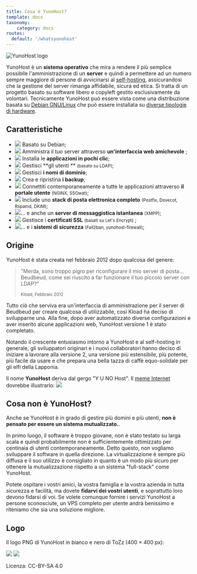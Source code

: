 ```yaml
---
title: Cosa è YunoHost?
template: docs
taxonomy:
    category: docs
routes:
  default: '/whatsyunohost'
---
```


![YunoHost logo](/img/YunoHost_logo_vertical.png?resize=400&id=ynhlogo)

YunoHost è un **sistema operativo** che mira a rendere il più semplice possibile l'amministrazione di un **server**  e quindi a permettere ad un numero sempre maggiore di persone di avvicinarsi al [self-hosting](/selfhosting), assicurandosi che la gestione del server rimanga affidabile, sicura ed etica. Si tratta di un progetto basato su software libero e copyleft gestito esclusivamente da volontari. Tecnicamente YunoHost può essere vista come una distribuzione basata su [Debian GNU/Linux](https://debian.org) che può essere installata su [diverse tipologie di hardware](/install).

## Caratteristiche

- ![](/img/icon-debian.png?resize=32&classes=inline) Basato su Debian; 
- ![](/img/icon-tools.png?resize=32&classes=inline) Amministra il tuo server attraverso **un'interfaccia web amichevole** ;
- ![](/img/icon-package.png?resize=32&classes=inline) Installa le **applicazioni in pochi clic**;
- ![](/img/icon-users.png?resize=32&classes=inline) Gestisci **gli utenti ** <small>(basato su LDAP)</small>;
- ![](/img/icon-globe.png?resize=32&classes=inline) Gestisci **i nomi di dominio**;
- ![](/img/icon-medic.png?resize=32&classes=inline) Crea e ripristina  **i backup**;
- ![](/img/icon-door.png?resize=32&classes=inline) Connettiti contemporaneamente a tutte le applicazioni  attraverso **il portale utente** <small>(NGINX, SSOwat)</small>;
- ![](/img/icon-mail.png?resize=32&classes=inline) Include uno **stack di posta elettronica completo** <small>(Postfix, Dovecot, Rspamd, DKIM)</small>;
- ![](/img/icon-messaging.png?resize=32&classes=inline)... e anche un **server di messaggistica istantanea** <small>(XMPP)</small>;
- ![](/img/icon-lock.png?resize=32&classes=inline) Gestisce i **certificati SSL** <small>(basati su Let's Encrypt)</small> ;
- ![](/img/icon-shield.png?resize=32&classes=inline)... e i **sistemi di sicurezza** <small>(Fail2ban, yunohost-firewall)</small>;

## Origine
YunoHost è stata creata nel febbraio 2012 dopo qualcosa del genere:

<blockquote><p>"Merda, sono troppo pigro per riconfigurare il mio server di posta... Beudbeud, come sei riuscito a far funzionare il tuo piccolo server con LDAP?"</p>
<small>Kload, Febbraio 2012</small></blockquote>

Tutto ciò che serviva era un'interfaccia di amministrazione per il server di Beudbeud per creare qualcosa di utilizzabile, così Kload ha deciso di svilupparne una. Alla fine, dopo aver automatizzato diverse configurazioni e aver inserito alcune applicazioni web, YunoHost versione 1 è stato completato.

Notando il crescente entusiasmo intorno a YunoHost e al self-hosting in generale, gli sviluppatori originari e i nuovi collaboratori hanno deciso di iniziare a lavorare alla versione 2, una versione più estensibile, più potente, più facile da usare e che prepara una bella tazza di caffè equo-solidale per gli elfi della Lapponia.

Il nome **YunoHost** deriva dal gergo "Y U NO Host". Il [meme Internet](https://en.wikipedia.org/wiki/Internet_meme) dovrebbe illustrarlo: 
![](/img/dude_yunohost.jpg)

## Cosa non è YunoHost?

Anche se YunoHost è in grado di gestire più domini e più utenti, **non è pensato per essere un sistema mutualizzato.**.

In primo luogo, il software è troppo giovane, non è stato testato su larga scala e quindi probabilmente non è sufficientemente ottimizzato per centinaia di utenti contemporaneamente. Detto questo, non vogliamo sviluppare il software in quella direzione. La virtualizzazione è sempre più diffusa e il suo utilizzo è consigliato in quanto è un modo più sicuro per ottenere la mutualizzazione rispetto a un sistema "full-stack" come YunoHost.

Potete ospitare i vostri amici, la vostra famiglia e la vostra azienda in tutta sicurezza e facilità, ma dovete **fidarvi dei vostri utenti**, e soprattutto loro devono fidarsi di voi. Se volete comunque fornire i servizi YunoHost a persone sconosciute, un VPS completo per utente andrà benissimo e riteniamo che sia una soluzione migliore.

## Logo

Il logo PNG di YunoHost in bianco e nero di ToZz (400 × 400 px):

![](/img/ynh_logo_black_300dpi.png?resize=220)
![](/img/ynh_logo_white_300dpi.png?resize=220&id=whitelogo)

Licenza: CC-BY-SA 4.0
